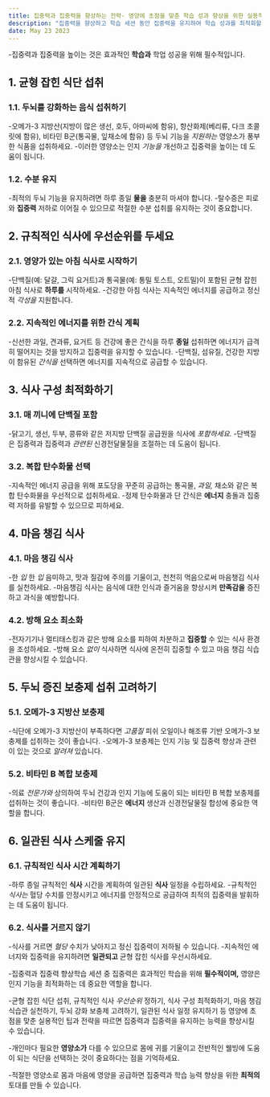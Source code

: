 ```yaml
---
title: 집중력과 집중력을 향상하는 전략- 영양에 초점을 맞춘 학습 성과 향상을 위한 실용적인 팁
description: "집중력을 향상하고 학습 세션 동안 집중력을 유지하여 학습 성과를 최적화할 수 있도록 영양에 중점을 둔 실용적인 팁과 전략을 제공합니다."
date: May 23 2023
---
```


-집중력과 집중력을 높이는 것은 효과적인 **학습과** 학업 성공을 위해 필수적입니다. 



## 1. 균형 잡힌 식단 섭취
### 1.1. 두뇌를 강화하는 음식 섭취하기

-오메가-3 지방산(지방이 많은 생선, 호두, 아마씨에 함유), 항산화제(베리류, 다크 초콜릿에 함유), 비타민 B군(통곡물, 잎채소에 함유) 등 두뇌 기능을 _지원하는_ 영양소가 풍부한 식품을 섭취하세요.
-이러한 영양소는 인지 _기능을_ 개선하고 집중력을 높이는 데 도움이 됩니다.
### 1.2. 수분 유지

-최적의 두뇌 기능을 유지하려면 하루 종일 **물을** 충분히 마셔야 합니다.
-탈수증은 피로와 **집중력** 저하로 이어질 수 있으므로 적절한 수분 섭취를 유지하는 것이 중요합니다.
## 2. 규칙적인 식사에 우선순위를 두세요
### 2.1. 영양가 있는 아침 식사로 시작하기

-단백질(예: 달걀, 그릭 요거트)과 통곡물(예: 통밀 토스트, 오트밀)이 포함된 균형 잡힌 아침 식사로 **하루를** 시작하세요.
-건강한 아침 식사는 지속적인 에너지를 공급하고 정신적 _각성을_ 지원합니다.
### 2.2. 지속적인 에너지를 위한 간식 계획

-신선한 과일, 견과류, 요거트 등 건강에 좋은 간식을 하루 **종일** 섭취하면 에너지가 급격히 떨어지는 것을 방지하고 집중력을 유지할 수 있습니다.
-단백질, 섬유질, 건강한 지방이 함유된 _간식을_ 선택하면 에너지를 지속적으로 공급할 수 있습니다.
## 3. 식사 구성 최적화하기
### 3.1. 매 끼니에 단백질 포함

-닭고기, 생선, 두부, 콩류와 같은 저지방 단백질 공급원을 식사에 _포함하세요._
-단백질은 집중력과 집중력과 _관련된_ 신경전달물질을 조절하는 데 도움이 됩니다.
### 3.2. 복합 탄수화물 선택

-지속적인 에너지 공급을 위해 포도당을 꾸준히 공급하는 통곡물, _과일,_ 채소와 같은 복합 탄수화물을 우선적으로 섭취하세요.
-정제 탄수화물과 단 간식은 **에너지** 충돌과 집중력 저하를 유발할 수 있으므로 피하세요.
## 4. 마음 챙김 식사
### 4.1. 마음 챙김 식사

-한 _입_ 한 _입_ 음미하고, 맛과 질감에 주의를 기울이고, 천천히 먹음으로써 마음챙김 식사를 실천하세요.
-마음챙김 식사는 음식에 대한 인식과 즐거움을 향상시켜 **만족감을** 증진하고 과식을 예방합니다.
### 4.2. 방해 요소 최소화

-전자기기나 멀티태스킹과 같은 방해 요소를 피하여 차분하고 **집중할** 수 있는 식사 환경을 조성하세요.
-방해 요소 _없이_ 식사하면 식사에 온전히 집중할 수 있고 마음 챙김 식습관을 향상시킬 수 있습니다.
## 5. 두뇌 증진 보충제 섭취 고려하기
### 5.1. 오메가-3 지방산 보충제

-식단에 오메가-3 지방산이 부족하다면 _고품질_ 피쉬 오일이나 해조류 기반 오메가-3 보충제를 섭취하는 것이 좋습니다.
-오메가-3 보충제는 인지 기능 및 집중력 향상과 관련이 있는 것으로 _알려져_ 있습니다.
### 5.2. 비타민 B 복합 보충제

-의료 _전문가와_ 상의하여 두뇌 건강과 인지 기능에 도움이 되는 비타민 B 복합 보충제를 섭취하는 것이 좋습니다.
-비타민 B군은 **에너지** 생산과 신경전달물질 합성에 중요한 역할을 합니다.
## 6. 일관된 식사 스케줄 유지
### 6.1. 규칙적인 식사 시간 계획하기

-하루 종일 규칙적인 **식사** 시간을 계획하여 일관된 **식사** 일정을 수립하세요.
-규칙적인 _식사는_ 혈당 수치를 안정시키고 에너지를 안정적으로 공급하여 최적의 집중력을 발휘하는 데 도움이 됩니다.
### 6.2. 식사를 거르지 않기

-식사를 거르면 _혈당_ 수치가 낮아지고 정신 집중력이 저하될 수 있습니다.
-지속적인 에너지와 집중력을 유지하려면 **일관되고** 균형 잡힌 식사를 우선시하세요.


-집중력과 집중력 향상학습 세션 중 집중력은 효과적인 학습을 위해 **필수적이며,** 영양은 인지 기능을 최적화하는 데 중요한 역할을 합니다. 

-균형 잡힌 식단 섭취, 규칙적인 식사 _우선순위_ 정하기, 식사 구성 최적화하기, 마음 챙김 식습관 실천하기, 두뇌 강화 보충제 고려하기, 일관된 식사 일정 유지하기 등 영양에 초점을 맞춘 실용적인 팁과 전략을 따르면 집중력과 집중력을 유지하는 능력을 향상시킬 수 있습니다. 

-개인마다 필요한 **영양소가** 다를 수 있으므로 몸에 귀를 기울이고 전반적인 웰빙에 도움이 되는 식단을 선택하는 것이 중요하다는 점을 기억하세요. 

-적절한 영양소로 몸과 마음에 영양을 공급하면 집중력과 학습 능력 향상을 위한 **최적의** 토대를 만들 수 있습니다.
